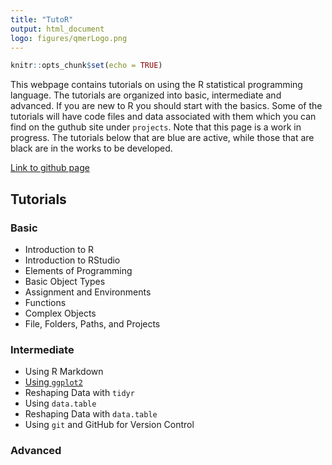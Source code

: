 ```yaml
---
title: "TutoR"
output: html_document
logo: figures/qmerLogo.png
---
```


```r
knitr::opts_chunk$set(echo = TRUE)
```

This webpage contains tutorials on using the R statistical programming language.
The tutorials are organized into basic, intermediate and advanced. 
If you are new to R you should start with the basics. 
Some of the tutorials will have code files and data associated with them which you can find on the guthub site under `projects`.
Note that this page is a work in progress. 
The tutorials below that are blue are active, while those that are black are in the works to be developed.

[Link to github page](https://github.com/auqmer/TutoR)

## Tutorials

### Basic

* Introduction to R
* Introduction to RStudio
* Elements of Programming
* Basic Object Types
* Assignment and Environments
* Functions
* Complex Objects
* File, Folders, Paths, and Projects

### Intermediate

* Using R Markdown
* [Using `ggplot2`](https://auqmer.github.io/TutoR/ggplot2_tutorial.html)
* Reshaping Data with `tidyr`
* Using `data.table`
* Reshaping Data with `data.table`
* Using `git` and GitHub for Version Control

### Advanced


